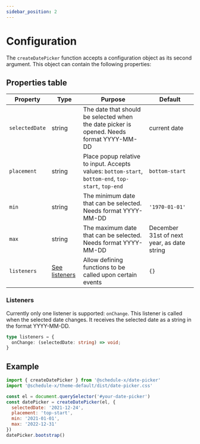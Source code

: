 ```yaml
---
sidebar_position: 2
---
```


# Configuration

The `createDatePicker` function accepts a configuration object as its second argument. This object can contain the following properties:

## Properties table

| Property       | Type                        | Purpose                                                                                             | Default                                    |
|----------------|-----------------------------|-----------------------------------------------------------------------------------------------------|--------------------------------------------|
| `selectedDate` | string                      | The date that should be selected when the date picker is opened. Needs format YYYY-MM-DD            | current date                               |
| `placement`    | string                      | Place popup relative to input. Accepts values: `bottom-start`, `bottom-end`, `top-start`, `top-end` | `bottom-start`                             |
| `min`          | string                      | The minimum date that can be selected. Needs format YYYY-MM-DD                                      | `'1970-01-01'`                             |
| `max`          | string                      | The maximum date that can be selected. Needs format YYYY-MM-DD                                      | December 31st of next year, as date string |
| `listeners`    | [See listeners](#listeners) | Allow defining functions to be called upon certain events                                           | `{}`                                       |

### Listeners

Currently only one listener is supported: `onChange`. This listener is called when the selected date changes. It receives the selected date as a string in the format YYYY-MM-DD.

```ts
type listeners = {
  onChange: (selectedDate: string) => void;
}
```

## Example

```js
import { createDatePicker } from '@schedule-x/date-picker'
import '@schedule-x/theme-default/dist/date-picker.css'

const el = document.querySelector('#your-date-picker')
const datePicker = createDatePicker(el, {
  selectedDate: '2021-12-24',
  placement: 'top-start',
  min: '2021-01-01',
  max: '2022-12-31'
})
datePicker.bootstrap()
```
